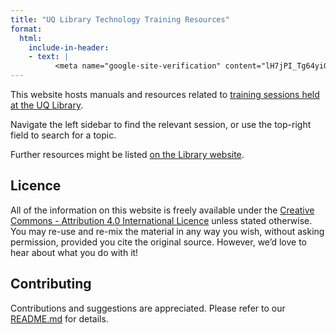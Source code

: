 ```yaml
---
title: "UQ Library Technology Training Resources"
format:
  html:
    include-in-header:
    - text: |
          <meta name="google-site-verification" content="lH7jPI_Tg64yiGhs_IV-_zClImxRtEK7aGXhAEl68g0" />
---
```


This website hosts manuals and resources related to [training sessions held at the UQ Library](https://web.library.uq.edu.au/study-and-learning-support/training-and-workshops/online-and-person-workshops#keyword=;campus=;weekstart=).

Navigate the left sidebar to find the relevant session, or use the top-right field to search for a topic.

Further resources might be listed [on the Library website](https://web.library.uq.edu.au/study-and-learning-support/training-and-workshops/software-training-resources).

## Licence

All of the information on this website is freely available under the [Creative Commons - Attribution 4.0 International Licence](https://creativecommons.org/licenses/by/4.0/) unless stated otherwise. You may re-use and re-mix the material in any way you wish, without asking permission, provided you cite the original source. However, we'd love to hear about what you do with it!

## Contributing

Contributions and suggestions are appreciated. Please refer to our [README.md](https://github.com/uqlibrary/technology-training/?tab=readme-ov-file#contributing) for details.